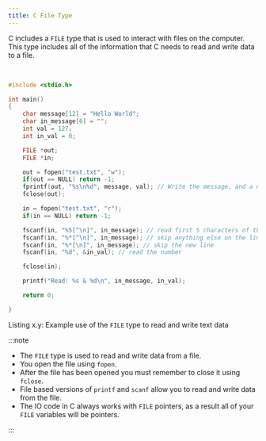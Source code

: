 ```yaml
---
title: C File Type
---
```



C includes a `FILE` type that is used to interact with files on the computer. This type includes all of the information that C needs to read and write data to a file.

<br/>
<a id="ListingFileTypeC"></a>

```c
#include <stdio.h>

int main() 
{
    char message[12] = "Hello World";
    char in_message[6] = "";
    int val = 127;
    int in_val = 0;

    FILE *out;
    FILE *in;

    out = fopen("test.txt", "w");
    if(out == NULL) return -1;
    fprintf(out, "%s\n%d", message, val); // Write the message, and a new line
    fclose(out);

    in = fopen("test.txt", "r");
    if(in == NULL) return -1;

    fscanf(in, "%5[^\n]", in_message); // read first 5 characters of the message
    fscanf(in, "%*[^\n]", in_message); // skip anything else on the line
    fscanf(in, "%*[\n]", in_message); // skip the new line
    fscanf(in, "%d", &in_val); // read the number

    fclose(in);

    printf("Read: %s & %d\n", in_message, in_val);

    return 0;

}

```
<div class="caption"><span class="caption-figure-nbr">Listing x.y: </span>Example use of the <code>FILE</code> type to read and write text data</div>

:::note

- The `FILE` type is used to read and write data from a file.
- You open the file using `fopen`.
- After the file has been opened you must remember to close it using `fclose`.
- File based versions of `printf` and `scanf` allow you to read and write data from the file.
- The IO code in C always works with `FILE` pointers, as a result all of your `FILE` variables will be pointers.
 

:::